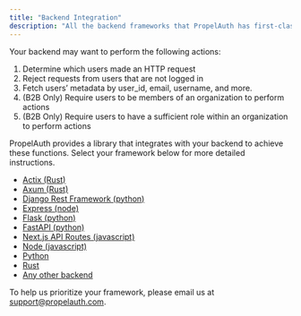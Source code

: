 ```yaml
---
title: "Backend Integration"
description: "All the backend frameworks that PropelAuth has first-class support for"
---
```


Your backend may want to perform the following actions:

1. Determine which users made an HTTP request
2. Reject requests from users that are not logged in
3. Fetch users’ metadata by user_id, email, username, and more.
4. (B2B Only) Require users to be members of an organization to perform actions
5. (B2B Only) Require users to have a sufficient role within an organization to
   perform actions

PropelAuth provides a library that integrates with your backend to achieve these
functions. Select your framework below for more detailed instructions.

- [Actix (Rust)](/getting-started/backend-integration/actix)
- [Axum (Rust)](/getting-started/backend-integration/axum)
- [Django Rest Framework (python)](/getting-started/backend-integration/django)
- [Express (node)](/getting-started/backend-integration/express)
- [Flask (python)](/getting-started/backend-integration/flask)
- [FastAPI (python)](/getting-started/backend-integration/fastapi)
- [Next.js API Routes (javascript)](/getting-started/backend-integration/nextjs-api-routes)
- [Node (javascript)](/getting-started/backend-integration/node)
- [Python](/getting-started/backend-integration/python)
- [Rust](/getting-started/backend-integration/rust)
- [Any other backend](/reference/backend-apis/api)

To help us prioritize your framework, please email us at support@propelauth.com.
